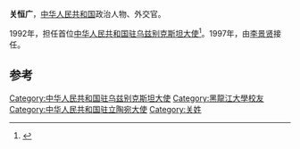 '''关恒广'''，[[中华人民共和国|中华人民共和国]]政治人物、外交官。

1992年，担任首位[[中国驻乌兹别克斯坦大使列表|中华人民共和国驻乌兹别克斯坦大使]]<ref>{{cite web|author=中华人民共和国外交部|title=中国驻乌兹别克斯坦历任大使|url=http://www.mfa.gov.cn/chn/pds/ziliao/wjrw/2167/2171/t9243.htm|publisher=中华人民共和国外交部|accessdate=2012-03-03|archive-date=2017-09-02|archive-url=https://web.archive.org/web/20170902190006/http://www.mfa.gov.cn/chn//pds/ziliao/wjrw/2167/2171/t9243.htm|dead-url=no}}</ref>。1997年，由[[李景贤|李景贤]]接任。

== 参考 ==
{{reflist}}
{{start box}}
{{s-dip}}
{{succession box|首任|[[李景贤|李景贤]]|[[中国驻乌兹别克斯坦大使列表|中华人民共和国驻乌兹别克斯坦大使]]|1992年2月-1997年1月}}
{{succession box|[[王釗賢|王釗賢]]|[[陳育明|陳育明]]|[[中國駐立陶宛大使列表|中華人民共和國駐立陶宛大使]]|1998年9月－2002年2月}}
{{end box}}
{{中国政治人物小作品}}

[[Category:中华人民共和国驻乌兹别克斯坦大使|Category:中华人民共和国驻乌兹别克斯坦大使]]
[[Category:黑龍江大學校友|Category:黑龍江大學校友]]
[[Category:中华人民共和国驻立陶宛大使|Category:中华人民共和国驻立陶宛大使]]
[[Category:关姓|Category:关姓]]
